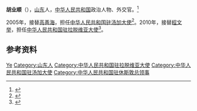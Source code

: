 '''胡业顺'''（{{bd|1952年|6月|}}），[[山东|山东]]人，[[中华人民共和国|中华人民共和国]]政治人物、外交官。<ref>{{Cite web|title=东城区图书馆-读书频道|url=http://www.bjdclib.com/subdb/reading/author/201810/t20181011_171266.html|accessdate=2019-08-27|work=www.bjdclib.com|archiveurl=https://web.archive.org/web/20190827080352/http://www.bjdclib.com/subdb/reading/author/201810/t20181011_171266.html|archivedate=2019-08-27}}</ref>

2005年，接替[[高善海|高善海]]，担任[[中国驻汤加大使列表|中华人民共和国驻汤加大使]]<ref>{{cite web|author=中华人民共和国外交部|title=中国驻汤加历任大使|url=http://www.mfa.gov.cn/chn/pds/ziliao/wjrw/2167/2173/t9277.htm|publisher=中华人民共和国外交部|accessdate=2012-03-09}}</ref>。2010年，接替[[程文举|程文举]]，担任[[中国驻拉脱维亚大使列表|中华人民共和国驻拉脱维亚大使]]<ref>{{cite web|author=中华人民共和国外交部|title=中国驻拉脱维亚历任大使|url=http://www.mfa.gov.cn/chn/pds/ziliao/wjrw/2167/2172/t9231.htm|publisher=中华人民共和国外交部|accessdate=2012-03-03}}</ref>。

== 参考资料 ==
{{reflist}}
{{start box}}
{{s-dip}}
{{succession box|[[程文举|程文举]]|[[楊國強_(外交官)|楊國強]]|[[中国驻拉脱维亚大使列表|中华人民共和国驻拉脱维亚大使]]|2010年8月－2013年3月}}
{{succession box|[[高善海|高善海]]|[[樊桂金|樊桂金]]|[[中国驻汤加大使列表|中华人民共和国驻汤加大使]]|2005年12月－2008年10月}}
{{succession box|[[张春祥_(1948年)|张春祥]]|[[华锦洲|华锦洲]]|[[中国驻休斯敦总领事列表|中华人民共和国驻休斯敦总领事]]|2002年3月－2005年9月}}
{{end box}}
{{中国政治人物小作品}}

{{Authority control}}
{{DEFAULTSORT:Hu胡}}
[[Category:胡姓|Ye]]
[[Category:山东人|Category:山东人]]
[[Category:中华人民共和国驻拉脱维亚大使|Category:中华人民共和国驻拉脱维亚大使]]
[[Category:中华人民共和国驻汤加大使|Category:中华人民共和国驻汤加大使]]
[[Category:中华人民共和国驻休斯敦总领事|Category:中华人民共和国驻休斯敦总领事]]